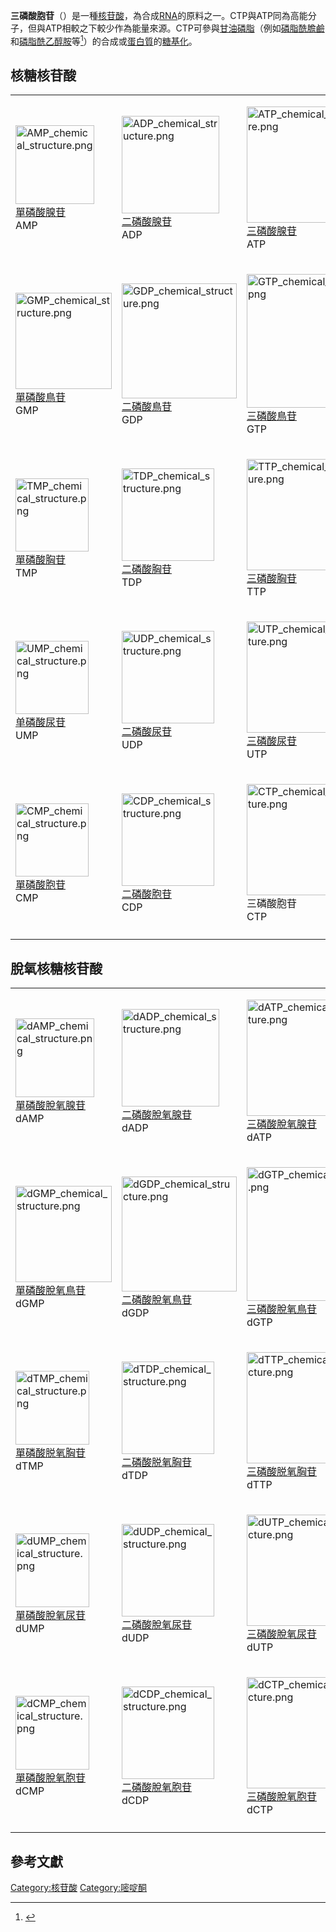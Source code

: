 {{noteTA|G1=LS}}
{{expand|time=2015-8-13}}
{{Chembox
|ImageFile=CTP chemical structure.png
|ImageFile1=Cytidine triphosphate 3D spacefill.png
|IUPACName=Cytidine 5′-(tetrahydrogen triphosphate)
|OtherNames=cytidine-5'-triphosphate, Cytidine 5-Prime-Triphosphate, CTP
|Section1={{Chembox Identifiers
| ChemSpiderID_Ref = {{chemspidercite|correct|chemspider}}
| ChemSpiderID = 19952488
| InChI = 1/C9H16N3O14P3/c10-5-1-2-12(9(15)11-5)8-7(14)6(13)4(24-8)3-23-28(19,20)26-29(21,22)25-27(16,17)18/h1-2,4,6-8,13-14H,3H2,(H,19,20)(H,21,22)(H2,10,11,15)(H2,16,17,18)/t4-,6-,7-,8-/m1/s1
| InChIKey = PCDQPRRSZKQHHS-XVFCMESIBL
| InChI1 = 1/C9H13N3O5.3H3O4P/c10-5-1-2-12(9(16)11-5)8-7(15)6(14)4(3-13)17-8;3*1-5(2,3)4/h1-2,4,6-8,13-15H,3H2,(H2,10,11,16);3*(H3,1,2,3,4)/t4-,6-,7-,8-;;;/m1.../s1
| InChIKey1 = NPIWPFUCEAMYFN-LLWADOMFBY
| SMILES1 = OP(O)(=O)O.OP(O)(=O)O.OP(O)(=O)O.N/C1=N/C(=O)N(/C=C1)[C@@H]2O[C@H](CO)[C@@H](O)[C@H]2O
| StdInChI_Ref = {{stdinchicite|correct|chemspider}}
| StdInChI = 1S/C9H13N3O5.3H3O4P/c10-5-1-2-12(9(16)11-5)8-7(15)6(14)4(3-13)17-8;3*1-5(2,3)4/h1-2,4,6-8,13-15H,3H2,(H2,10,11,16);3*(H3,1,2,3,4)/t4-,6-,7-,8-;;;/m1.../s1
| StdInChIKey_Ref = {{stdinchicite|correct|chemspider}}
| StdInChIKey = NPIWPFUCEAMYFN-LLWADOMFSA-N
| CASNo=65-47-4
| CASNo_Ref = {{cascite|correct|CAS}}
| PubChem=6176
| IUPHAR_ligand = 1741
| SMILES = c1cn(c(=O)nc1N)[C@H]2[C@@H]([C@@H]([C@H](O2)CO[P@](=O)(O)O[P@](=O)(O)OP(=O)(O)O)O)O
| MeSHName = Cytidine+triphosphate
  }}
|Section2= {{Chembox Properties
| Formula=C<sub>9</sub>H<sub>16</sub>N<sub>3</sub>O<sub>14</sub>P<sub>3</sub>
| MolarMass=483.156
| Appearance=
| Density=
| MeltingPt=
| BoilingPt=
| Solubility=
  }}
|Section3= {{Chembox Hazards
| MainHazards=
| FlashPt=
| Autoignition=
  }}
}}

'''三磷酸胞苷'''（{{lang-en|'''C'''ytidine '''t'''ri'''p'''hosphate, 縮寫：'''CTP'''}}）是一種[[核苷酸|核苷酸]]，為合成[[RNA|RNA]]的原料之一。CTP與ATP同為高能分子，但與ATP相較之下較少作為能量來源。CTP可參與[[甘油磷脂|甘油磷脂]]（例如[[磷脂酰胆碱|磷脂酰膽鹼]]和[[磷脂醯乙醇胺|磷脂酰乙醇胺]]等<ref>{{cite book|author=查锡良、药立波|year=2013|title=生物化学与分子生物学（第8版）|publisher=人民衛生出版社|isbn=978-7-117-17214-1}}</ref>）的合成或[[蛋白質|蛋白質]]的[[糖基化|糖基化]]。
== 核糖核苷酸 ==

{|
|- align="center" valign="bottom"
| [[File:AMP_chemical_structure.png|126px]]<br />[[單磷酸腺苷|單磷酸腺苷]]<br />AMP
| [[File:ADP_chemical_structure.png|156px]]<br />[[二磷酸腺苷|二磷酸腺苷]]<br />ADP
| [[File:ATP_chemical_structure.png|186px]]<br />[[三磷酸腺苷|三磷酸腺苷]]<br />ATP
|- align="center" valign="bottom"
| [[File:GMP_chemical_structure.png|154px]]<br />[[單磷酸鳥苷|單磷酸鳥苷]]<br />GMP
| [[File:GDP_chemical_structure.png|184px]]<br />[[二磷酸鳥苷|二磷酸鳥苷]]<br />GDP
| [[File:GTP_chemical_structure.png|214px]]<br />[[三磷酸鳥苷|三磷酸鳥苷]]<br />GTP
|- align="center" valign="bottom"
| [[File:TMP_chemical_structure.png|117px]]<br />[[單磷酸胸苷|單磷酸胸苷]]<br />TMP
| [[File:TDP_chemical_structure.png|148px]]<br />[[二磷酸胸苷|二磷酸胸苷]]<br />TDP
| [[File:TTP_chemical_structure.png|178px]]<br />[[三磷酸胸苷|三磷酸胸苷]]<br />TTP
|- align="center" valign="bottom"
| [[File:UMP_chemical_structure.png|117px]]<br />[[单磷酸尿苷|单磷酸尿苷]]<br />UMP
| [[File:UDP_chemical_structure.png|148px]]<br />[[二磷酸尿苷|二磷酸尿苷]]<br />UDP
| [[File:UTP_chemical_structure.png|178px]]<br />[[三磷酸尿苷|三磷酸尿苷]]<br />UTP
|- align="center" valign="bottom"
| [[File:CMP_chemical_structure.png|117px]]<br />[[單磷酸胞苷|單磷酸胞苷]]<br />CMP
| [[File:CDP_chemical_structure.png|148px]]<br />[[二磷酸胞苷|二磷酸胞苷]]<br />CDP
| [[File:CTP_chemical_structure.png|178px]]<br />三磷酸胞苷<br />CTP
|-
|}

== 脫氧核糖核苷酸 ==

{|
|- align="center" valign="bottom"
| [[File:dAMP_chemical_structure.png|126px]]<br />[[單磷酸脫氧腺苷|單磷酸脫氧腺苷]]<br />dAMP
| [[File:dADP_chemical_structure.png|156px]]<br />[[二磷酸脫氧腺苷|二磷酸脫氧腺苷]]<br />dADP
| [[File:dATP_chemical_structure.png|186px]]<br />[[三磷酸脫氧腺苷|三磷酸脫氧腺苷]]<br />dATP
|- align="center" valign="bottom"
| [[File:dGMP_chemical_structure.png|154px]]<br />[[單磷酸脫氧鳥苷|單磷酸脫氧鳥苷]]<br />dGMP
| [[File:dGDP_chemical_structure.png|184px]]<br />[[二磷酸脫氧鳥苷|二磷酸脫氧鳥苷]]<br />dGDP
| [[File:dGTP_chemical_structure.png|214px]]<br />[[三磷酸脫氧鳥苷|三磷酸脫氧鳥苷]]<br />dGTP
|- align="center" valign="bottom"
| [[File:dTMP_chemical_structure.png|118px]]<br />[[單磷酸脱氧胸苷|單磷酸脱氧胸苷]]<br />dTMP
| [[File:dTDP_chemical_structure.png|148px]]<br />[[二磷酸脱氧胸苷|二磷酸脱氧胸苷]]<br />dTDP
| [[File:dTTP_chemical_structure.png|178px]]<br />[[三磷酸脱氧胸苷|三磷酸脱氧胸苷]]<br />dTTP
|- align="center" valign="bottom"
| [[File:dUMP_chemical_structure.png|118px]]<br />[[單磷酸脫氧尿苷|單磷酸脫氧尿苷]]<br />dUMP
| [[File:dUDP_chemical_structure.png|148px]]<br />[[二磷酸脫氧尿苷|二磷酸脫氧尿苷]]<br />dUDP
| [[File:dUTP_chemical_structure.png|178px]]<br />[[三磷酸脫氧尿苷|三磷酸脫氧尿苷]]<br />dUTP
|- align="center" valign="bottom"
| [[File:dCMP_chemical_structure.png|118px]]<br />[[單磷酸脫氧胞苷|單磷酸脫氧胞苷]]<br />dCMP
| [[File:dCDP_chemical_structure.png|148px]]<br />[[二磷酸脫氧胞苷|二磷酸脫氧胞苷]]<br />dCDP
| [[File:dCTP_chemical_structure.png|178px]]<br />[[三磷酸脫氧胞苷|三磷酸脫氧胞苷]]<br />dCTP
|-
|}

== 參考文獻 ==
{{reflist}}

{{碱基、核苷和核苷酸}}

[[Category:核苷酸|Category:核苷酸]]
[[Category:嘧啶酮|Category:嘧啶酮]]